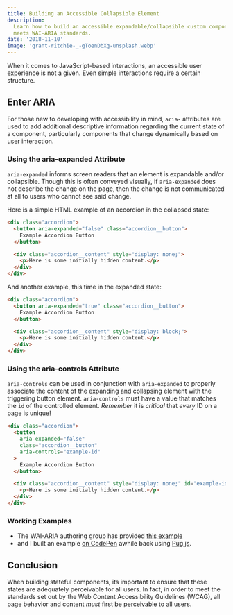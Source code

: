 ```yaml
---
title: Building an Accessible Collapsible Element
description:
  Learn how to build an accessible expandable/collapsible custom component that
  meets WAI-ARIA standards.
date: '2018-11-10'
image: 'grant-ritchie-_-gToenDbXg-unsplash.webp'
---
```


When it comes to JavaScript-based interactions, an accessible user experience is
not a given. Even simple interactions require a certain structure.

## Enter ARIA

For those new to developing with accessibility in mind, `aria-` attributes are
used to add additional descriptive information regarding the current state of a
component, particularly components that change dynamically based on user
interaction.

### Using the aria-expanded Attribute

`aria-expanded` informs screen readers that an element is expandable and/or
collapsible. Though this is often conveyed visually, if `aria-expanded` does not
describe the change on the page, then the change is not communicated at all to
users who cannot see said change.

Here is a simple HTML example of an accordion in the collapsed state:

```html
<div class="accordion">
  <button aria-expanded="false" class="accordion__button">
    Example Accordion Button
  </button>

  <div class="accordion__content" style="display: none;">
    <p>Here is some initially hidden content.</p>
  </div>
</div>
```

And another example, this time in the expanded state:

```html
<div class="accordion">
  <button aria-expanded="true" class="accordion__button">
    Example Accordion Button
  </button>

  <div class="accordion__content" style="display: block;">
    <p>Here is some initially hidden content.</p>
  </div>
</div>
```

### Using the aria-controls Attribute

`aria-controls` can be used in conjunction with `aria-expanded` to properly
associate the content of the expanding and collapsing element with the
triggering button element. `aria-controls` must have a value that matches the
`id` of the controlled element. _Remember_ it is _critical_ that _every_ ID on a
page is unique!

```html
<div class="accordion">
  <button
    aria-expanded="false"
    class="accordion__button"
    aria-controls="example-id"
  >
    Example Accordion Button
  </button>

  <div class="accordion__content" style="display: none;" id="example-id">
    <p>Here is some initially hidden content.</p>
  </div>
</div>
```

### Working Examples

- The WAI-ARIA authoring group has provided
  [this example](https://www.w3.org/TR/wai-aria-practices/examples/disclosure/disclosure-img-long-description.html)
- and I built an example [on CodePen](https://codepen.io/nicklemmon/pen/wJXadm)
  awhile back using [Pug.js](https://pugjs.org/).

## Conclusion

When building stateful components, its important to ensure that these states are
adequately perceivable for all users. In fact, in order to meet the standards
set out by the Web Content Accessibility Guidelines (WCAG), all page behavior
and content _must_ first be
[perceivable](https://www.w3.org/TR/WCAG21/#perceivable) to all users.
